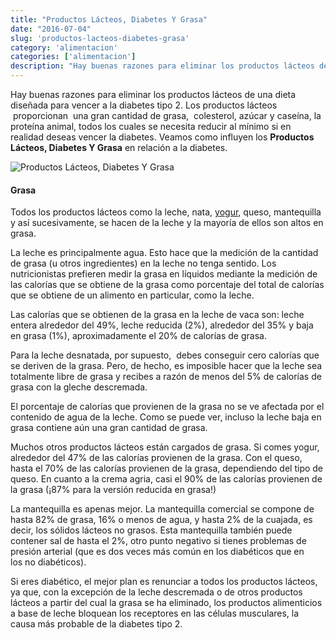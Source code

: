 ```yaml
---
title: "Productos Lácteos, Diabetes Y Grasa"
date: "2016-07-04"
slug: 'productos-lacteos-diabetes-grasa'
category: 'alimentacion'
categories: ['alimentacion']
description: "Hay buenas razones para eliminar los productos lácteos de una dieta diseñada para vencer a la diabetes tipo 2. Los productos lácteos  proporcionan  una"
---
```


Hay buenas razones para eliminar los productos lácteos de una dieta diseñada para vencer a la diabetes tipo 2. Los productos lácteos  proporcionan  una gran cantidad de grasa,  colesterol, azúcar y caseína, la proteína animal, todos los cuales se necesita reducir al mínimo si en realidad deseas vencer la diabetes. Veamos como influyen los **Productos Lácteos, Diabetes Y Grasa** en relación a la diabetes.

![Productos Lácteos, Diabetes Y Grasa](images/productos-lacteos-y-grasas.webp)

#### **Grasa**

Todos los productos lácteos como la leche, nata, [yogur](/yogur-griego-en-la-dieta-diabetica/), queso, mantequilla y así sucesivamente, se hacen de la leche y la mayoría de ellos son altos en grasa.

La leche es principalmente agua. Esto hace que la medición de la cantidad de grasa (u otros ingredientes) en la leche no tenga sentido. Los nutricionistas prefieren medir la grasa en líquidos mediante la medición de las calorías que se obtiene de la grasa como porcentaje del total de calorías que se obtiene de un alimento en particular, como la leche.

Las calorías que se obtienen de la grasa en la leche de vaca son: leche entera alrededor del 49%, leche reducida (2%), alrededor del 35% y baja en grasa (1%), aproximadamente el 20% de calorías de grasa.

Para la leche desnatada, por supuesto,  debes conseguir cero calorías que se deriven de la grasa. Pero, de hecho, es imposible hacer que la leche sea totalmente libre de grasa y recibes a razón de menos del 5% de calorías de grasa con la gleche descremada.

El porcentaje de calorías que provienen de la grasa no se ve afectada por el contenido de agua de la leche. Como se puede ver, incluso la leche baja en grasa contiene aún una gran cantidad de grasa.

Muchos otros productos lácteos están cargados de grasa. Si comes yogur, alrededor del 47% de las calorías provienen de la grasa. Con el queso, hasta el 70% de las calorías provienen de la grasa, dependiendo del tipo de queso. En cuanto a la crema agria, casi el 90% de las calorías provienen de la grasa (¡87% para la versión reducida en grasa!)

La mantequilla es apenas mejor. La mantequilla comercial se compone de hasta 82% de grasa, 16% o menos de agua, y hasta 2% de la cuajada, es decir, los sólidos lácteos no grasos. Esta mantequilla también puede contener sal de hasta el 2%, otro punto negativo si tienes problemas de presión arterial (que es dos veces más común en los diabéticos que en los no diabéticos).

Si eres diabético, el mejor plan es renunciar a todos los productos lácteos, ya que, con la excepción de la leche descremada o de otros productos lácteos a partir del cual la grasa se ha eliminado, los productos alimenticios a base de leche bloquean los receptores en las células musculares, la causa más probable de la diabetes tipo 2.
